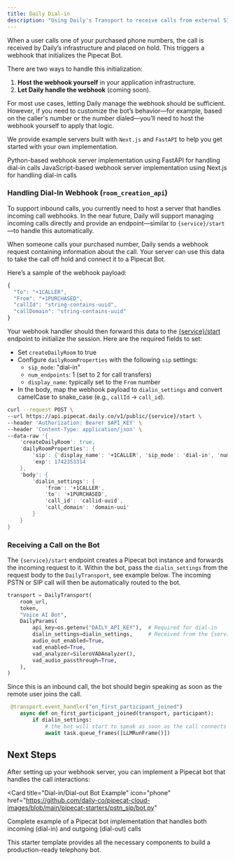 ```yaml
---
title: Daily Dial-in
description: "Using Daily's Transport to receive calls from external SIP Addresses and PSTN numbers"
---
```


When a user calls one of your purchased phone numbers, the call is received by Daily’s infrastructure and placed on hold. This triggers a webhook that initializes the Pipecat Bot.

There are two ways to handle this initialization:

1. **Host the webhook yourself** in your application infrastructure.
2. **Let Daily handle the webhook** (coming soon).

For most use cases, letting Daily manage the webhook should be sufficient. However, if you need to customize the bot’s behavior—for example, based on the caller's number or the number dialed—you’ll need to host the webhook yourself to apply that logic.

We provide example servers built with `Next.js` and `FastAPI` to help you get started with your own implementation.

<CardGroup cols={2}>
  <Card
    title="FastAPI Webhook Server"
    icon="server"
    href="https://github.com/pipecat-ai/pipecat-examples/tree/main/deployment/pipecat-cloud-daily-pstn-server/fastapi-webhook-server"
  >
    Python-based webhook server implementation using FastAPI for handling
    dial-in calls
  </Card>
  <Card
    title="Next.js Webhook Server"
    icon="js"
    href="https://github.com/pipecat-ai/pipecat-examples/tree/main/deployment/pipecat-cloud-daily-pstn-server/nextjs-webhook-server"
  >
    JavaScript-based webhook server implementation using Next.js for handling
    dial-in calls
  </Card>
</CardGroup>

### Handling Dial-In Webhook (`room_creation_api`)

To support inbound calls, you currently need to host a server that handles incoming call webhooks. In the near future, Daily will support managing incoming calls directly and provide an endpoint—similar to `{service}/start`—to handle this automatically.

When someone calls your purchased number, Daily sends a webhook request containing information about the call. Your server can use this data to take the call off hold and connect it to a Pipecat Bot.

Here’s a sample of the webhook payload:

```js
{
  "To": "+1CALLER",
  "From": "+1PURCHASED",
  "callId": "string-contains-uuid",
  "callDomain": "string-contains-uuid"
}
```

Your webhook handler should then forward this data to the [{service}/start](../../fundamentals/active-sessions#using-rest) endpoint to initialize the session. Here are the required fields to set:

- Set `createDailyRoom` to true
- Configure `dailyRoomProperties` with the following `sip` settings:
  - `sip_mode`: "dial-in"
  - `num_endpoints`: 1 (set to 2 for call transfers)
  - `display_name`: typically set to the `From` number
- In the body, map the webhook payload to `dialin_settings` and convert camelCase to snake_case (e.g., `callId` → `call_id`).

```bash
curl --request POST \
--url https://api.pipecat.daily.co/v1/public/{service}/start \
--header 'Authorization: Bearer $API_KEY' \
--header 'Content-Type: application/json' \
--data-raw '{
    'createDailyRoom': true,
    'dailyRoomProperties': {
        'sip': {'display_name': '+1CALLER', 'sip_mode': 'dial-in', 'num_endpoints': 1},
        'exp': 1742353314
    },
    'body': {
        'dialin_settings': {
            'from': '+1CALLER',
            'to': '+1PURCHASED',
            'call_id': 'callid-uuid',
            'call_domain': 'domain-uui'
        }
    }
}
```

### Receiving a Call on the Bot

The `{service}/start` endpoint creates a Pipecat bot instance and forwards the incoming request to it. Within the bot, pass the `dialin_settings` from the request body to the `DailyTransport`, see example below. The incoming PSTN or SIP call will then be automatically routed to the bot.

```python
transport = DailyTransport(
    room_url,
    token,
    "Voice AI Bot",
    DailyParams(
        api_key=os.getenv("DAILY_API_KEY"),  # Required for dial-in
        dialin_settings=dialin_settings,     # Received from the {service}/start body
        audio_out_enabled=True,
        vad_enabled=True,
        vad_analyzer=SileroVADAnalyzer(),
        vad_audio_passthrough=True,
    ),
)
```

Since this is an inbound call, the bot should begin speaking as soon as the remote user joins the call.

```python
 @transport.event_handler("on_first_participant_joined")
    async def on_first_participant_joined(transport, participant):
        if dialin_settings:
            # the bot will start to speak as soon as the call connects
            await task.queue_frames([LLMRunFrame()])
```

## Next Steps

After setting up your webhook server, you can implement a Pipecat bot that handles the call interactions:

<Card
  title="Dial-in/Dial-out Bot Example"
  icon="phone"
  href="https://github.com/daily-co/pipecat-cloud-images/blob/main/pipecat-starters/pstn_sip/bot.py"
>
  Complete example of a Pipecat bot implementation that handles both incoming
  (dial-in) and outgoing (dial-out) calls
</Card>

This starter template provides all the necessary components to build a production-ready telephony bot.
